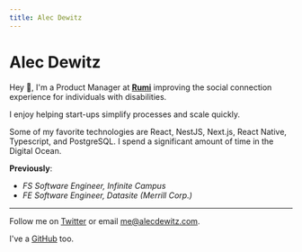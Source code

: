 ```yaml
---
title: Alec Dewitz
---
```


# Alec Dewitz

Hey 👋, I'm a Product Manager at [**Rumi**](https://meetmyrumi.com) improving the social connection experience for individuals with disabilities.

I enjoy helping start-ups simplify processes and scale quickly.

Some of my favorite technologies are React, NestJS, Next.js, React Native, Typescript, and PostgreSQL. I spend a significant amount of time in the Digital Ocean.

**Previously**:

- _FS Software Engineer, Infinite Campus_
- _FE Software Engineer, Datasite (Merrill Corp.)_

---

Follow me on [Twitter](https://twitter.com/alecdewitz) or email [me@alecdewitz.com](mailto:me@alecdewitz.com).

I've a [GitHub](https://github.com/alecdewitz) too.
